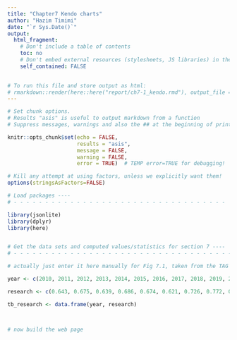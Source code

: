 ```yaml
--- 
title: "Chapter7 Kendo charts" 
author: "Hazim Timimi" 
date: "`r Sys.Date()`" 
output:  
  html_fragment: 
    # Don't include a table of contents 
    toc: no 
    # Don't embed external resources (stylesheets, JS libraries) in the output 
    self_contained: FALSE

    
# To run this file and store output as html:
# rmarkdown::render(here::here("report/ch7-1_kendo.rmd"), output_file = "ch7-1_kendo.htm", output_dir = here::here("report/html_drafts/"))
--- 
```


```r
# Set chunk options.
# Results "asis" is useful to output markdown from a function
# Suppress messages, warnings and also the ## at the beginning of printed text

knitr::opts_chunk$set(echo = FALSE, 
                      results = "asis",
                      message = FALSE,
                      warning = FALSE,
                      error = TRUE)  # TEMP error=TRUE for debugging!

# Kill any attempt at using factors, unless we explicitly want them!
options(stringsAsFactors=FALSE)

# Load packages ----
# - - - - - - - - - - - - - - - - - - - - - - - - - - - - - - - - - -

library(jsonlite)
library(dplyr)
library(here)


# Get the data sets and computed values/statistics for section 7 ----
# - - - - - - - - - - - - - - - - - - - - - - - - - - - - - - - - - - - 

# actually just enter it here manually for Fig 7.1, taken from the TAG report

year <- c(2010, 2011, 2012, 2013, 2014, 2015, 2016, 2017, 2018, 2019, 2020, 2021)

research <- c(0.643, 0.675, 0.639, 0.686, 0.674, 0.621, 0.726, 0.772, 0.906, 0.901, 0.915, NA)

tb_research <- data.frame(year, research)



# now build the web page

```


<!-- Add links to stylesheets, JQuery and Kendo UI  -->

<link rel="stylesheet" href="https://kendo.cdn.telerik.com/2022.1.301/styles/kendo.common.min.css" />
<link rel="stylesheet" href="https://kendo.cdn.telerik.com/2022.1.301/styles/kendo.default.min.css" />
<link rel="stylesheet" href="https://kendo.cdn.telerik.com/2022.1.301/styles/kendo.default.mobile.min.css" />
<link rel="stylesheet" href="https://maxcdn.bootstrapcdn.com/bootstrap/3.4.1/css/bootstrap.min.css">

<script src="https://kendo.cdn.telerik.com/2022.1.301/js/jquery.min.js"></script>
<script src="https://kendo.cdn.telerik.com/2022.1.301/js/kendo.all.min.js"></script>
<script src="https://docs.telerik.com/kendo-ui/assets/bootstrap.min.js"></script>

<!-- End of links section -->




<div id="fig_7_1"></div>


<script type="text/javascript">

var fig_7_1_data = `r tb_research %>% filter(year %in% 2015:2020) %>% toJSON("rows")`;

function createFig_7_1() {
		$("#fig_7_1").kendoChart({
			dataSource: fig_7_1_data,
			chartArea: {
				height: 400
			},	
			legend: {
				position: "bottom"
			},
			seriesDefaults: {
				type: "column"
			},
			series: [{
				field: "research",
				color: "lightblue",
				gap: 0.1
			}],
			valueAxis: {
				labels: {
					format: "{0}"
				},
				title: {
					text: "Billions (current US$)"
				},
				line: {
					visible: false
				},
				max: 2.05,
                    line: {
                        visible: false
                    },
				plotBands: [{
					from: 1.995,
					to: 2.005,
					color: "red",
					opacity: 1,
					label: {
						text: "Target: 2 billion US$",
						font: "20px Arial,Helvetica,sans-serif",
						position: "bottom",
						align: "center",
						padding: -25
					}
				}]
			},
			categoryAxis: {
				field: "year",
				labels: {
					rotation: "auto"
				},
				majorGridLines: {
					visible: false
				},
				plotBands: [{ 
					from: 2019, 
					to: 2020, 
					color: "grey",
					opacity: 0.5
				}]
			},
			tooltip: {
				visible: true,
				template: "TB research expenditure (#= category #): #= value # billion (current US$)"
			}
		});
}

$(document).ready(createFig_7_1);

</script>


